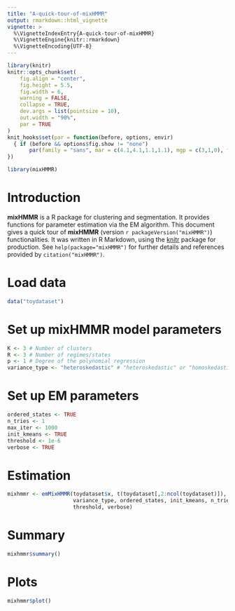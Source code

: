 ```yaml
---
title: "A-quick-tour-of-mixHMMR"
output: rmarkdown::html_vignette
vignette: >
  %\VignetteIndexEntry{A-quick-tour-of-mixHMMR}
  %\VignetteEngine{knitr::rmarkdown}
  %\VignetteEncoding{UTF-8}
---
```


```r
library(knitr)
knitr::opts_chunk$set(
	fig.align = "center",
	fig.height = 5.5,
	fig.width = 6,
	warning = FALSE,
	collapse = TRUE,
	dev.args = list(pointsize = 10),
	out.width = "90%",
	par = TRUE
)
knit_hooks$set(par = function(before, options, envir)
  { if (before && options$fig.show != "none") 
       par(family = "sans", mar = c(4.1,4.1,1.1,1.1), mgp = c(3,1,0), tcl = -0.5)
})
```

```r
library(mixHMMR)
```

# Introduction

**mixHMMR** is a R package for clustering and segmentation. It provides functions for parameter estimation via the EM algorithm. This document gives a quick tour of **mixHMMR** (version `r packageVersion("mixHMMR")`) functionalities. It was written in R Markdown, using the [knitr](https://cran.r-project.org/package=knitr) package for production. 
See `help(package="mixHMMR")` for further details and references provided by `citation("mixHMMR")`.

# Load data

```r
data("toydataset")
```

# Set up mixHMMR model parameters

```r
K <- 3 # Number of clusters
R <- 3 # Number of regimes/states
p <- 1 # Degree of the polynomial regression
variance_type <- "heteroskedastic" # "heteroskedastic" or "homoskedastic" model
```

# Set up EM parameters

```r
ordered_states <- TRUE
n_tries <- 1
max_iter <- 1000
init_kmeans <- TRUE
threshold <- 1e-6
verbose <- TRUE
```

# Estimation

```r
mixhmmr <- emMixHMMR(toydataset$x, t(toydataset[,2:ncol(toydataset)]), K, R, p,
                     variance_type, ordered_states, init_kmeans, n_tries, max_iter,
                     threshold, verbose)
```

# Summary

```r
mixhmmr$summary()
```

# Plots

```r
mixhmmr$plot()
```

